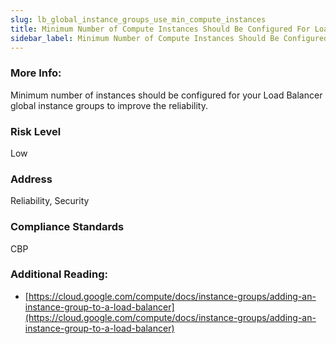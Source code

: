 ```yaml
---
slug: lb_global_instance_groups_use_min_compute_instances
title: Minimum Number of Compute Instances Should Be Configured For Load Balancers Global Instance Groups
sidebar_label: Minimum Number of Compute Instances Should Be Configured For Load Balancers Global Instance Groups
---
```


### More Info:

Minimum number of instances should be configured for your Load Balancer global instance groups to improve the reliability.

### Risk Level

Low

### Address

Reliability, Security

### Compliance Standards

CBP

### Additional Reading:

- [https://cloud.google.com/compute/docs/instance-groups/adding-an-instance-group-to-a-load-balancer](https://cloud.google.com/compute/docs/instance-groups/adding-an-instance-group-to-a-load-balancer) 

